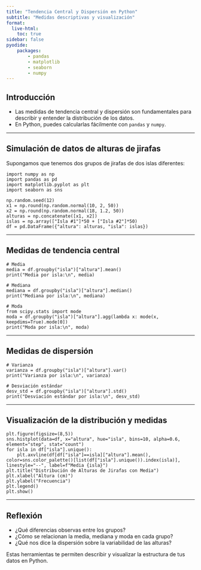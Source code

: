 ```yaml
---
title: "Tendencia Central y Dispersión en Python"
subtitle: "Medidas descriptivas y visualización"
format:
  live-html:
    toc: true
sidebar: false
pyodide: 
    packages: 
        - pandas
        - matplotlib
        - seaborn
        - numpy
---
```


## Introducción

- Las medidas de tendencia central y dispersión son fundamentales para describir y entender la distribución de los datos.
- En Python, puedes calcularlas fácilmente con `pandas` y `numpy`.

---

## Simulación de datos de alturas de jirafas

Supongamos que tenemos dos grupos de jirafas de dos islas diferentes:

```pyodide
import numpy as np
import pandas as pd
import matplotlib.pyplot as plt
import seaborn as sns

np.random.seed(12)
x1 = np.round(np.random.normal(10, 2, 50))
x2 = np.round(np.random.normal(18, 1.2, 50))
alturas = np.concatenate([x1, x2])
islas = np.array(["Isla #1"]*50 + ["Isla #2"]*50)
df = pd.DataFrame({"altura": alturas, "isla": islas})
```

---

## Medidas de tendencia central

```pyodide
# Media
media = df.groupby("isla")["altura"].mean()
print("Media por isla:\n", media)

# Mediana
mediana = df.groupby("isla")["altura"].median()
print("Mediana por isla:\n", mediana)

# Moda
from scipy.stats import mode
moda = df.groupby("isla")["altura"].agg(lambda x: mode(x, keepdims=True).mode[0])
print("Moda por isla:\n", moda)
```

---

## Medidas de dispersión

```pyodide
# Varianza
varianza = df.groupby("isla")["altura"].var()
print("Varianza por isla:\n", varianza)

# Desviación estándar
desv_std = df.groupby("isla")["altura"].std()
print("Desviación estándar por isla:\n", desv_std)
```

---

## Visualización de la distribución y medidas

```pyodide
plt.figure(figsize=(8,5))
sns.histplot(data=df, x="altura", hue="isla", bins=10, alpha=0.6, element="step", stat="count")
for isla in df["isla"].unique():
    plt.axvline(df[df["isla"]==isla]["altura"].mean(), color=sns.color_palette()[list(df["isla"].unique()).index(isla)], linestyle="--", label=f"Media {isla}")
plt.title("Distribución de Alturas de Jirafas con Media")
plt.xlabel("Altura (cm)")
plt.ylabel("Frecuencia")
plt.legend()
plt.show()
```

---

## Reflexión

- ¿Qué diferencias observas entre los grupos?
- ¿Cómo se relacionan la media, mediana y moda en cada grupo?
- ¿Qué nos dice la dispersión sobre la variabilidad de las alturas?

Estas herramientas te permiten describir y visualizar la estructura de tus datos en Python.
